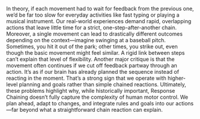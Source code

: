 In theory, if each movement had to wait for feedback from the previous one, we’d be far too slow for everyday activities like fast typing or playing a musical instrument. Our real-world experiences demand rapid, overlapping actions that leave little time for a strict, one-step-after-another chain.
Moreover, a single movement can lead to drastically different outcomes depending on the context—imagine swinging at a baseball pitch. Sometimes, you hit it out of the park; other times, you strike out, even though the basic movement might feel similar. A rigid link between steps can’t explain that level of flexibility.
Another major critique is that the movement often continues if we cut off feedback partway through an action. It’s as if our brain has already planned the sequence instead of reacting in the moment. That’s a strong sign that we operate with higher-level planning and goals rather than simple chained reactions.
Ultimately, these problems highlight why, while historically important, Response Chaining doesn’t fully capture the complexity of human motor control. We plan ahead, adapt to changes, and integrate rules and goals into our actions—far beyond what a straightforward chain reaction can explain.